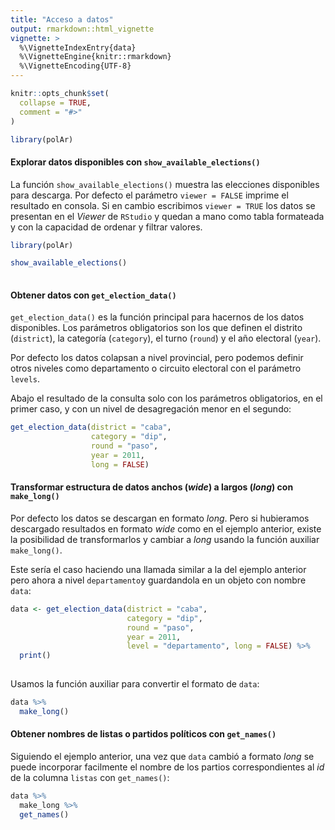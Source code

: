 ```yaml
---
title: "Acceso a datos"
output: rmarkdown::html_vignette
vignette: >
  %\VignetteIndexEntry{data}
  %\VignetteEngine{knitr::rmarkdown}
  %\VignetteEncoding{UTF-8}
---
```


```r
knitr::opts_chunk$set(
  collapse = TRUE,
  comment = "#>"
)
```

```r
library(polAr)
```


#### Explorar datos disponibles con `show_available_elections()`

La función `show_available_elections()` muestra las elecciones disponibles para descarga. Por defecto el parámetro `viewer = FALSE` imprime el resultado en consola. Si en cambio escribimos `viewer = TRUE` los datos se presentan en el _Viewer_ de `RStudio` y quedan a mano como tabla formateada y con la capacidad de ordenar y filtrar valores. 



```r
  
library(polAr)

show_available_elections()
   

```


#### Obtener datos con `get_election_data()`

`get_election_data()` es la función principal para hacernos de los datos disponibles. Los parámetros obligatorios son los que definen el distrito (`district`), la categoría (`category`), el turno (`round`) y el año electoral (`year`). 

Por defecto los datos colapsan a nivel provincial, pero podemos definir otros niveles como departamento o circuito electoral con el parámetro `levels`. 

Abajo el resultado de la consulta solo con los parámetros obligatorios, en el primer caso, y con un nivel de desagregación menor en el segundo:



```r
  
get_election_data(district = "caba", 
                  category = "dip",
                  round = "paso", 
                  year = 2011,
                  long = FALSE)

```


#### Transformar estructura de datos anchos (*wide*) a largos (*long*) con `make_long()`

Por defecto los datos se descargan en formato *long*. Pero si hubieramos descargado resultados en formato *wide* como en el ejemplo anterior, existe la posibilidad de transformarlos y cambiar a *long* usando la función auxiliar `make_long()`. 

Este sería el caso haciendo una llamada similar a la del ejemplo anterior pero ahora a nivel `departamento`y guardandola en un objeto con nombre `data`:  


```r
  
data <- get_election_data(district = "caba", 
                          category = "dip",
                          round = "paso", 
                          year = 2011, 
                          level = "departamento", long = FALSE) %>% 
  print()
   

```


Usamos la función auxiliar para convertir el formato de `data`: 


```r
  
data %>% 
  make_long() 

```


#### Obtener nombres de listas o partidos políticos con `get_names()`

Siguiendo el ejemplo anterior, una vez que `data` cambió a formato *long* se puede incorporar facilmente el nombre de los partios correspondientes al *id* de la columna `listas` con `get_names()`: 


```r
  

data %>% 
  make_long %>% 
  get_names() 

```
